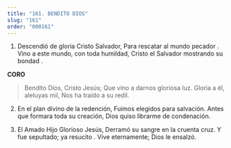 ```yaml
---
title: "161. BENDITO DIOS"
slug: "161"
order: "000161"
---
```

1. Descendió de gloria Cristo Salvador, Para rescatar al mundo pecador .
Vino a este mundo, con toda humildad, Cristo el Salvador mostrando su bondad .

**CORO**
>Bendito Dios, Cristo Jesús;
Que vino a darnos gloriosa luz. Gloria a él, aleluyas mil,
Nos ha traído a su redil.

2. En el plan divino de la redención, Fuimos elegidos para salvación. Antes que formara toda su creación, Dios quiso librarme de condenación.

3. El Amado Hijo Glorioso Jesús, Derramó su sangre en la cruenta cruz. Y fue sepultado; ya resucito .
Vive eternamente; Dios le ensalzó.
